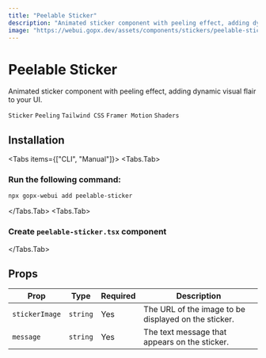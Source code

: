 ```yaml
---
title: "Peelable Sticker"
description: "Animated sticker component with peeling effect, adding dynamic visual flair to your UI."
image: "https://webui.gopx.dev/assets/components/stickers/peelable-sticker.png"
---
```




# Peelable Sticker

<p className="component-description">Animated sticker component with peeling effect, adding dynamic visual flair to your UI.</p>

`Sticker` `Peeling` `Tailwind CSS` `Framer Motion` `Shaders`

<ComponentPreview name="peelable-sticker-demo" />

## Installation

<Tabs items={["CLI", "Manual"]}>
  <Tabs.Tab>
  ### Run the following command:

```bash
npx gopx-webui add peelable-sticker
```
  </Tabs.Tab>
  <Tabs.Tab>
<Steps>
  ### Create `peelable-sticker.tsx` component

  <ComponentSource name="peelable-sticker" />
</Steps>

  </Tabs.Tab>
</Tabs>



## Props

| Prop            | Type     | Required | Description                                                  |
|-----------------|----------|----------|--------------------------------------------------------------|
| `stickerImage`  | `string` | Yes      | The URL of the image to be displayed on the sticker.        |
| `message`       | `string` | Yes      | The text message that appears on the sticker.               |
